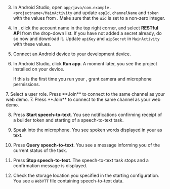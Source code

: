 <PlatformWrapper platform="android">

3. In Android Studio, open `app/java/com.example.<projectname>/MainActivity` and update `appId`, `channelName` and `token` with the values from <Vg k="CONSOLE" />. Make sure that the `uid` is set to a non-zero integer.

4. In <Vg k="CONSOLE" />, click the account name in the top right corner, and select **RESTful API** from the drop-down list. If you have not added a secret already, do so now and download it. Update `apiKey` and `aipSecret` in `MainActivity` with these values.

5. Connect an Android device to your development device.

6. In Android Studio, click **Run app**. A moment later, you see the project installed on your device.

    If this is the first time you run your <Vpl k="CLIENT" />, grant camera and microphone permissions.

<ProductWrapper product="interactive-live-streaming">
7. Select a user role. Press **Join** to connect to the same channel as your web demo.
</ProductWrapper>

<ProductWrapper notAllowed="interactive-live-streaming">
7. Press **Join** to connect to the same channel as your web demo.
</ProductWrapper>

8. Press **Start speech-to-text**. You see notifications confirming receipt of a builder token and starting of a speech-to-text task.

9. Speak into the microphone. You see spoken words displayed in your <Vpl k="CLIENT" /> as text.

10. Press **Query speech-to-text**. You see a message informing you of the current status of the task.

11. Press **Stop speech-to-text**. The speech-to-text task stops and a confirmation message is displayed.

12. Check the storage location you specified in the starting configuration. You see a `WebVTT` file containing speech-to-text data.

</PlatformWrapper>

